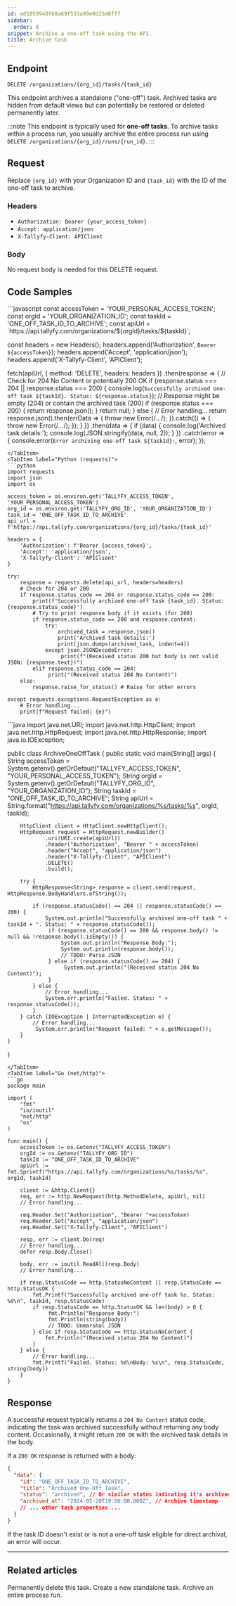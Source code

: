 ```yaml
---
id: ed1050940f68a69f533a99e0d25d0fff
sidebar:
  order: 8
snippet: Archive a one-off task using the API.
title: Archive task
---
```



## Endpoint

`DELETE /organizations/{org_id}/tasks/{task_id}`

This endpoint archives a standalone ("one-off") task. Archived tasks are hidden from default views but can potentially be restored or deleted permanently later.

:::note
This endpoint is typically used for **one-off tasks**. To archive tasks within a process run, you usually archive the entire process run using `DELETE /organizations/{org_id}/runs/{run_id}`.
:::

## Request

Replace `{org_id}` with your Organization ID and `{task_id}` with the ID of the one-off task to archive.

### Headers

-   `Authorization: Bearer {your_access_token}`
-   `Accept: application/json`
-   `X-Tallyfy-Client: APIClient`

### Body

No request body is needed for this DELETE request.

## Code Samples

<Tabs>
<TabItem label="JavaScript (fetch)">
```javascript
const accessToken = 'YOUR_PERSONAL_ACCESS_TOKEN';
const orgId = 'YOUR_ORGANIZATION_ID';
const taskId = 'ONE_OFF_TASK_ID_TO_ARCHIVE';
const apiUrl = `https://api.tallyfy.com/organizations/${orgId}/tasks/${taskId}`;

const headers = new Headers();
headers.append('Authorization', `Bearer ${accessToken}`);
headers.append('Accept', 'application/json');
headers.append('X-Tallyfy-Client', 'APIClient');

fetch(apiUrl, {
    method: 'DELETE',
    headers: headers
})
.then(response => {
    // Check for 204 No Content or potentially 200 OK
    if (response.status === 204 || response.status === 200) { 
        console.log(`Successfully archived one-off task ${taskId}. Status: ${response.status}`);
        // Response might be empty (204) or contain the archived task (200)
        if (response.status === 200) {
             return response.json(); 
        }
        return null;
    } else {
        // Error handling...
         return response.json().then(errData => { throw new Error(/*...*/); }).catch(() => { throw new Error(/*...*/); });
    }
})
.then(data => {
    if (data) { 
      console.log('Archived task details:');
      console.log(JSON.stringify(data, null, 2));
    }
})
.catch(error => {
    console.error(`Error archiving one-off task ${taskId}:`, error);
});
```
</TabItem>
<TabItem label="Python (requests)">
```python
import requests
import json
import os

access_token = os.environ.get('TALLYFY_ACCESS_TOKEN', 'YOUR_PERSONAL_ACCESS_TOKEN')
org_id = os.environ.get('TALLYFY_ORG_ID', 'YOUR_ORGANIZATION_ID')
task_id = 'ONE_OFF_TASK_ID_TO_ARCHIVE'
api_url = f'https://api.tallyfy.com/organizations/{org_id}/tasks/{task_id}'

headers = {
    'Authorization': f'Bearer {access_token}',
    'Accept': 'application/json',
    'X-Tallyfy-Client': 'APIClient'
}

try:
    response = requests.delete(api_url, headers=headers)
    # Check for 204 or 200
    if response.status_code == 204 or response.status_code == 200:
        print(f'Successfully archived one-off task {task_id}. Status: {response.status_code}')
        # Try to print response body if it exists (for 200)
        if response.status_code == 200 and response.content:
            try:
                archived_task = response.json()
                print('Archived task details:')
                print(json.dumps(archived_task, indent=4))
            except json.JSONDecodeError:
                 print(f"(Received status 200 but body is not valid JSON: {response.text})")
        elif response.status_code == 204:
             print("(Received status 204 No Content)")
    else:
        response.raise_for_status() # Raise for other errors

except requests.exceptions.RequestException as e:
    # Error handling...
    print(f"Request failed: {e}")
```
</TabItem>
<TabItem label="Java (HttpClient)">
```java
import java.net.URI;
import java.net.http.HttpClient;
import java.net.http.HttpRequest;
import java.net.http.HttpResponse;
import java.io.IOException;

public class ArchiveOneOffTask {
    public static void main(String[] args) {
        String accessToken = System.getenv().getOrDefault("TALLYFY_ACCESS_TOKEN", "YOUR_PERSONAL_ACCESS_TOKEN");
        String orgId = System.getenv().getOrDefault("TALLYFY_ORG_ID", "YOUR_ORGANIZATION_ID");
        String taskId = "ONE_OFF_TASK_ID_TO_ARCHIVE";
        String apiUrl = String.format("https://api.tallyfy.com/organizations/%s/tasks/%s", orgId, taskId);

        HttpClient client = HttpClient.newHttpClient();
        HttpRequest request = HttpRequest.newBuilder()
                .uri(URI.create(apiUrl))
                .header("Authorization", "Bearer " + accessToken)
                .header("Accept", "application/json")
                .header("X-Tallyfy-Client", "APIClient")
                .DELETE()
                .build();

        try {
            HttpResponse<String> response = client.send(request, HttpResponse.BodyHandlers.ofString());

            if (response.statusCode() == 204 || response.statusCode() == 200) {
                System.out.println("Successfully archived one-off task " + taskId + ". Status: " + response.statusCode());
                 if (response.statusCode() == 200 && response.body() != null && !response.body().isEmpty()) {
                     System.out.println("Response Body:");
                     System.out.println(response.body());
                     // TODO: Parse JSON
                 } else if (response.statusCode() == 204) {
                      System.out.println("(Received status 204 No Content)");
                 }
            } else {
                // Error handling...
                System.err.println("Failed. Status: " + response.statusCode());
            }
        } catch (IOException | InterruptedException e) {
            // Error handling...
             System.err.println("Request failed: " + e.getMessage());
        }
    }
}
```
</TabItem>
<TabItem label="Go (net/http)">
```go
package main

import (
	"fmt"
	"io/ioutil"
	"net/http"
	"os"
)

func main() {
	accessToken := os.Getenv("TALLYFY_ACCESS_TOKEN")
	orgId := os.Getenv("TALLYFY_ORG_ID")
    taskId := "ONE_OFF_TASK_ID_TO_ARCHIVE"
    apiUrl := fmt.Sprintf("https://api.tallyfy.com/organizations/%s/tasks/%s", orgId, taskId)

	client := &http.Client{}
	req, err := http.NewRequest(http.MethodDelete, apiUrl, nil)
    // Error handling...

	req.Header.Set("Authorization", "Bearer "+accessToken)
	req.Header.Set("Accept", "application/json")
	req.Header.Set("X-Tallyfy-Client", "APIClient")

	resp, err := client.Do(req)
    // Error handling...
	defer resp.Body.Close()

	body, err := ioutil.ReadAll(resp.Body)
    // Error handling...

	if resp.StatusCode == http.StatusNoContent || resp.StatusCode == http.StatusOK {
        fmt.Printf("Successfully archived one-off task %s. Status: %d\n", taskId, resp.StatusCode)
        if resp.StatusCode == http.StatusOK && len(body) > 0 {
             fmt.Println("Response Body:")
             fmt.Println(string(body))
             // TODO: Unmarshal JSON
        } else if resp.StatusCode == http.StatusNoContent {
            fmt.Println("(Received status 204 No Content)")
        }
	} else {
        // Error handling...
		fmt.Printf("Failed. Status: %d\nBody: %s\n", resp.StatusCode, string(body))
	}
}
```
</TabItem>
</Tabs>

## Response

A successful request typically returns a `204 No Content` status code, indicating the task was archived successfully without returning any body content. Occasionally, it might return `200 OK` with the archived task details in the body.

If a `200 OK` response is returned with a body:
```json
{
  "data": {
    "id": "ONE_OFF_TASK_ID_TO_ARCHIVE",
    "title": "Archived One-Off Task",
    "status": "archived", // Or similar status indicating it's archived
    "archived_at": "2024-05-20T19:00:00.000Z", // Archive timestamp
    // ... other task properties ...
  }
}
```

If the task ID doesn't exist or is not a one-off task eligible for direct archival, an error will occur.

---


## Related articles
<CardGrid>
<LinkTitleCard header="<b>Tasks > Delete task</b>" href="./delete-task/"> Permanently delete this task. </LinkTitleCard>
<LinkTitleCard header="<b>Tasks > Create one-off task</b>" href="./create-task/"> Create a new standalone task. </LinkTitleCard>
<LinkTitleCard header="<b>Processes > Archive process</b>" href="../processes/archive-process/"> Archive an entire process run. </LinkTitleCard>
</CardGrid>